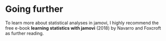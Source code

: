 # Going further

To learn more about statistical analyses in jamovi, I highly recommend the free e-book **learning statistics with jamovi** (2018) by Navarro and Foxcroft as further reading.  
